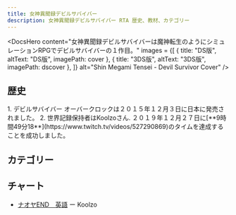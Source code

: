 ```yaml
---
title: 女神異聞録デビルサバイバー 
description: 女神異聞録デビルサバイバー RTA 歴史、教材、カテゴリー
---
```



<DocsHero 
    content="女神異聞録デビルサバイバーは魔神転生のようにシミュレーションRPGでデビルサバイバーの１作目。"
    images = {[
        {
            title: "DS版",
            altText: "DS版",
            imagePath: cover
        },
        {
            title: "3DS版",
            altText: "3DS版",
            imagePath: dscover
        },
    ]}
    alt="Shin Megami Tensei - Devil Survivor Cover"
/>

<LinkCard title="ランキング" href="https://www.speedrun.com/ja-JP/desuo" description="投稿されたRTA動画を観るようにSpeedrun.comへ"/>

## 歴史

<Tabs>
<TabItem label="ナオヤEND - 3DS版">
<Steps> 
1. デビルサバイバー オーバークロックは２０１５年１２月３日に日本に発売されました。
2. 世界記録保持者はKoolzoさん. ２０１９年１２月２７日に[**9時間49分18**](https://www.twitch.tv/videos/527290869)のタイムを達成することを成功しました。
</Steps>
</TabItem>
</Tabs>

## カテゴリー
<CardGrid>
    <Card title="ナオヤEND"></Card>
    <Card title="ユズEND"></Card>
    <Card title="アマネEND"></Card>
</CardGrid>

## チャート
- [ナオヤEND　英語](https://drive.google.com/file/d/1TFIEJKFj45YlsEeVN9a8P-SfrbhWFyQR/view) ー Koolzo